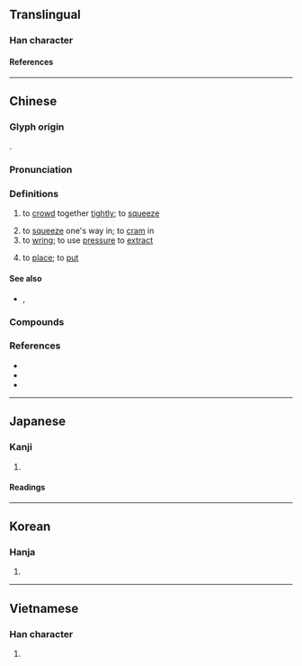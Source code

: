 {{also|挤}}
{{character info}}
==Translingual==

===Han character===
{{Han char|rn=64|rad=手|as=14|sn=17|four=50023|canj=QYX|ids=⿰扌齊}}

====References====
{{Han ref|kx=0459.230|dkj=12848|dj=0808.160|hdz=31976.010|uh=64E0}}

----

==Chinese==
{{zh-forms|s=挤|alt=㨈,𡬚,䍤}}

===Glyph origin===
{{Han etym}}
{{Han compound|手|alt1=扌|齊|ls=psc|c1=s|t1=hand|c2=p}}.

===Pronunciation===
{{zh-pron
|m=jǐ
|ma=zh-jǐ.ogg
|c=zai1
|h=pfs=
|md=
|mn=ml:ché/qz:chiak/tw,xm:chek/zz:jek/qz,tw,xm:khoeh/zz:kheh
|mn_note=ché - literary; chiak/chek/jek - 績 is used in the Mainland; khoeh/kheh - vernacular (俗), 𤲍 is used in Taiwan
|w=
|mc=y
|oc=y
|cat=v
}}

===Definitions===
{{zh-hanzi}}

# to [[crowd]] together [[tightly]]; to [[squeeze]]
#: {{zh-x|擠 得{de} 像 沙丁魚|'''pack'''ed like sardines}}
# to [[squeeze]] one's way in; to [[cram]] in
# to [[wring]]; to use [[pressure]] to [[extract]]
# {{lb|zh|Cantonese}} to [[place]]; to [[put]]

====See also====
* {{sense|to place}} {{zh-l|擺}}, {{zh-l|放}}

===Compounds===
{{zh-der|你推我擠|擠手捏腳|擠滿|擠眼弄眉|擁擠|擠兌|推擠|挨擠|擠抑|擠訛頭|擠壓|擠眉溜眼|擠眉弄眼|擠對|擠陷|排擠|擠乳機|擠撮|擠成一團|擠提|擠兌}}

===References===
* {{R:yue:Hanzi}}
* {{R:twedu|A01692}}
* {{thcwd|12176}}

{{zh-cat|Beginning}}

----

==Japanese==

===Kanji===
{{ja-kanji|grade=|rs=手14}}

# {{rfdef|ja|sort=手14}}

====Readings====
{{ja-readings
|goon=さい
|kanon=せい
|kun=お-す
}}

----

==Korean==

===Hanja===
{{ko-hanja|제}}

# {{rfdef|ko|sort=手14}}

----

==Vietnamese==

===Han character===
{{vi-readings|rs=手14|reading=[[tê]], [[tể]], [[tễ]]}}

# {{rfdef|vi|sort=手14}}

{{cln|vi|Han tu}}